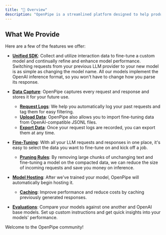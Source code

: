 ```yaml
---
title: "🗻 Overview"
description: "OpenPipe is a streamlined platform designed to help product-focused teams train specialized LLM models as replacements for slow and expensive prompts."
---
```


## What We Provide

Here are a few of the features we offer:

- [**Unified SDK**](/getting-started/openpipe-sdk): Collect and utilize interaction data to fine-tune a custom model and continually refine and enhance model performance. Switching requests from your previous LLM provider to your new model is as simple as changing the model name. All our models implement the OpenAI inference format, so you won't have to change how you parse its response.

- [**Data Capture**](/features/request-logs): OpenPipe captures every request and response and stores it for your future use.

  - [**Request Logs**](/features/request-logs): We help you automatically log your past requests and tag them for easy filtering.
  - [**Upload Data**](/features/datasets/uploading-data): OpenPipe also allows you to import fine-tuning data from OpenAI-compatible JSONL files.
  - [**Export Data**](/features/datasets/exporting-data): Once your request logs are recorded, you can export them at any time.

- [**Fine-Tuning**](/features/fine-tuning/overview): With all your LLM requests and responses in one place, it's easy to select the data you want to fine-tune on and kick off a job.

  - [**Pruning Rules**](/features/pruning-rules): By removing large chunks of unchanging text and fine-tuning a model on the compacted data, we can reduce the size of incoming requests and save you money on inference.

- [**Model Hosting**](/features/chat-completions): After we've trained your model, OpenPipe will automatically begin hosting it.

  - [**Caching**](/features/caching): Improve performance and reduce costs by caching previously generated responses.

- [**Evaluations**](/features/evaluations/overview): Compare your models against one another and OpenAI base models. Set up custom instructions and get quick insights into your models' performance.

Welcome to the OpenPipe community!
